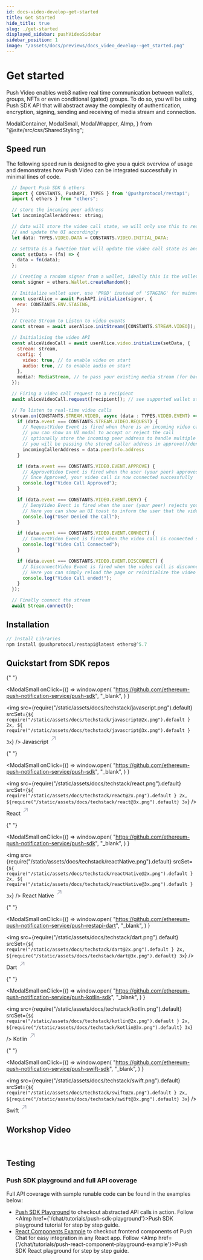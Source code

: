 ```yaml
---
id: docs-video-develop-get-started
title: Get Started
hide_title: true
slug: ./get-started
displayed_sidebar: pushVideoSidebar
sidebar_position: 1
image: "/assets/docs/previews/docs_video_develop--get_started.png"
---
```


# Get started

Push Video enables web3 native real time communication between wallets, groups, NFTs or even conditional (gated) groups. To do so, you will be using Push SDK API that will abstract away the complexity of authentication, encryption, signing, sending and receiving of media stream and connection.

<head>
  <title>Start Building | Push Video | Push Documentation</title>
</head>

  ModalContainer,
  ModalSmall,
  ModalWrapper,
  AImp,
} from "@site/src/css/SharedStyling";

## Speed run

The following speed run is designed to give you a quick overview of usage and demonstrates how Push Video can be integrated successfully in minimal lines of code.

<Tabs className="codetabs" groupId="code-examples">
  <TabItem value="js" attributes={{className: "codetab js"}} default>

```js
  // Import Push SDK & ethers
  import { CONSTANTS, PushAPI, TYPES } from '@pushprotocol/restapi';
  import { ethers } from "ethers";

  // store the incoming peer address
  let incomingCallerAddress: string;

  // data will store the video call state, we will only use this to read the video call state
  // and update the UI accordingly
  let data: TYPES.VIDEO.DATA = CONSTANTS.VIDEO.INITIAL_DATA;

  // setData is a function that will update the video call state as and when it changes internally
  const setData = (fn) => {
    data = fn(data);
  };

  // Creating a random signer from a wallet, ideally this is the wallet you will connect
  const signer = ethers.Wallet.createRandom();

  // Initialize wallet user, use 'PROD' instead of 'STAGING' for mainnet apps
  const userAlice = await PushAPI.initialize(signer, {
    env: CONSTANTS.ENV.STAGING,
  });

  // Create Stream to Listen to video events
  const stream = await userAlice.initStream([CONSTANTS.STREAM.VIDEO]);

  // Initialising the video API
  const aliceVideoCall = await userAlice.video.initialize(setData, {
    stream: stream,
    config: {
      video: true, // to enable video on start
      audio: true, // to enable audio on start
    },
    media?: MediaStream, // to pass your existing media stream (for backend use)
  });

  // Firing a video call request to a recipient
  await aliceVideoCall.request([recipient]); // see supported wallet standards - https://push.org/docs/video/supported-wallet-standards

  // To listen to real-time video calls
  stream.on(CONSTANTS.STREAM.VIDEO, async (data : TYPES.VIDEO.EVENT) => {
    if (data.event === CONSTANTS.STREAM.VIDEO.REQUEST) {
      // RequestVideo Event is fired when there is an incoming video call request
      // you can show an UI modal to accept or reject the call
      // optionally store the incoming peer address to handle multiple call requests 
      // you will be passing the stored caller address in approve()/deny() method
      incomingCallerAddress = data.peerInfo.address
    }

    if (data.event === CONSTANTS.VIDEO.EVENT.APPROVE) {
      // ApproveVideo Event is fired when the user (your peer) approves your video call request
      // Once Approved, your video call is now connected successfully
      console.log("Video Call Approved");
    }

    if (data.event === CONSTANTS.VIDEO.EVENT.DENY) {
      // DenyVideo Event is fired when the user (your peer) rejects your video call request
      // Here you can show an UI toast to inform the user that the video call was rejected by the user (your peer)
      console.log("User Denied the Call");
    }

    if (data.event === CONSTANTS.VIDEO.EVENT.CONNECT) {
      // ConnectVideo Event is fired when the video call is connected successfully
      console.log("Video Call Connected");
    }

    if (data.event === CONSTANTS.VIDEO.EVENT.DISCONNECT) {
      // DisconnectVideo Event is fired when the video call is disconnected/Hung up by either party
      // Here you can simply reload the page or reinitialize the video call object
      console.log("Video Call ended!");
    }
  });

  // Finally connect the stream
  await Stream.connect();
```

  </TabItem>
</Tabs>

## Installation

<Tabs className="codetabs" groupId="code-examples">
  <TabItem value="js" attributes={{className: "codetab js"}} default>

```js
// Install Libraries
npm install @pushprotocol/restapi@latest ethers@^5.7
```

  </TabItem>
</Tabs>

## Quickstart from SDK repos

<ModalContainer>

{" "}

<ModalSmall
  onClick={() =>
    window.open(
      "https://github.com/ethereum-push-notification-service/push-sdk",
      "_blank",
    )
  }
>
  <img
    src={require("/static/assets/docs/techstack/javascript.png").default}
    srcSet={`${
      require("/static/assets/docs/techstack/javascript@2x.png").default
    } 2x, ${
      require("/static/assets/docs/techstack/javascript@3x.png").default
    } 3x`}
  />
  <ModalWrapper>
    <span>
      Javascript
      <svg
        width="20"
        height="28"
        viewBox="0 0 29 28"
        fill="none"
        xmlns="http://www.w3.org/2000/svg"
      >
        <path
          d="m7.501 21.001 14-14M10.125 7.001H21.5v11.375"
          stroke="#A0A3B1"
          stroke-width="2"
          stroke-linecap="round"
          stroke-linejoin="round"
        ></path>
      </svg>
    </span>
  </ModalWrapper>
</ModalSmall>

{" "}

<ModalSmall
  onClick={() =>
    window.open(
      "https://github.com/ethereum-push-notification-service/push-sdk",
      "_blank",
    )
  }
>
  <img
    src={require("/static/assets/docs/techstack/react.png").default}
    srcSet={`${
      require("/static/assets/docs/techstack/react@2x.png").default
    } 2x, ${require("/static/assets/docs/techstack/react@3x.png").default} 3x`}
  />
  <ModalWrapper>
    <span>
      React
      <svg
        width="20"
        height="28"
        viewBox="0 0 29 28"
        fill="none"
        xmlns="http://www.w3.org/2000/svg"
      >
        <path
          d="m7.501 21.001 14-14M10.125 7.001H21.5v11.375"
          stroke="#A0A3B1"
          stroke-width="2"
          stroke-linecap="round"
          stroke-linejoin="round"
        ></path>
      </svg>
    </span>
  </ModalWrapper>
</ModalSmall>

{" "}

<ModalSmall
  onClick={() =>
    window.open(
      "https://github.com/ethereum-push-notification-service/push-sdk",
      "_blank",
    )
  }
>
  <img
    src={require("/static/assets/docs/techstack/reactNative.png").default}
    srcSet={`${
      require("/static/assets/docs/techstack/reactNative@2x.png").default
    } 2x, ${
      require("/static/assets/docs/techstack/reactNative@3x.png").default
    } 3x`}
  />
  <ModalWrapper>
    <span>
      React Native
      <svg
        width="20"
        height="28"
        viewBox="0 0 29 28"
        fill="none"
        xmlns="http://www.w3.org/2000/svg"
      >
        <path
          d="m7.501 21.001 14-14M10.125 7.001H21.5v11.375"
          stroke="#A0A3B1"
          stroke-width="2"
          stroke-linecap="round"
          stroke-linejoin="round"
        ></path>
      </svg>
    </span>
  </ModalWrapper>
</ModalSmall>

{" "}

<ModalSmall
  onClick={() =>
    window.open(
      "https://github.com/ethereum-push-notification-service/push-restapi-dart",
      "_blank",
    )
  }
>
  <img
    src={require("/static/assets/docs/techstack/dart.png").default}
    srcSet={`${
      require("/static/assets/docs/techstack/dart@2x.png").default
    } 2x, ${require("/static/assets/docs/techstack/dart@3x.png").default} 3x`}
  />
  <ModalWrapper>
    <span>
      Dart
      <svg
        width="20"
        height="28"
        viewBox="0 0 29 28"
        fill="none"
        xmlns="http://www.w3.org/2000/svg"
      >
        <path
          d="m7.501 21.001 14-14M10.125 7.001H21.5v11.375"
          stroke="#A0A3B1"
          stroke-width="2"
          stroke-linecap="round"
          stroke-linejoin="round"
        ></path>
      </svg>
    </span>
  </ModalWrapper>
</ModalSmall>

{" "}

<ModalSmall
  onClick={() =>
    window.open(
      "https://github.com/ethereum-push-notification-service/push-kotlin-sdk",
      "_blank",
    )
  }
>
  <img
    src={require("/static/assets/docs/techstack/kotlin.png").default}
    srcSet={`${
      require("/static/assets/docs/techstack/kotlin@2x.png").default
    } 2x, ${require("/static/assets/docs/techstack/kotlin@3x.png").default} 3x`}
  />
  <ModalWrapper>
    <span>
      Kotlin
      <svg
        width="20"
        height="28"
        viewBox="0 0 29 28"
        fill="none"
        xmlns="http://www.w3.org/2000/svg"
      >
        <path
          d="m7.501 21.001 14-14M10.125 7.001H21.5v11.375"
          stroke="#A0A3B1"
          stroke-width="2"
          stroke-linecap="round"
          stroke-linejoin="round"
        ></path>
      </svg>
    </span>
  </ModalWrapper>
</ModalSmall>

{" "}

<ModalSmall
  onClick={() =>
    window.open(
      "https://github.com/ethereum-push-notification-service/push-swift-sdk",
      "_blank",
    )
  }
>
  <img
    src={require("/static/assets/docs/techstack/swift.png").default}
    srcSet={`${
      require("/static/assets/docs/techstack/swift@2x.png").default
    } 2x, ${require("/static/assets/docs/techstack/swift@3x.png").default} 3x`}
  />
  <ModalWrapper>
    <span>
      Swift
      <svg
        width="20"
        height="28"
        viewBox="0 0 29 28"
        fill="none"
        xmlns="http://www.w3.org/2000/svg"
      >
        <path
          d="m7.501 21.001 14-14M10.125 7.001H21.5v11.375"
          stroke="#A0A3B1"
          stroke-width="2"
          stroke-linecap="round"
          stroke-linejoin="round"
        ></path>
      </svg>
    </span>
  </ModalWrapper>
</ModalSmall>

</ModalContainer>

## Workshop Video

<ReactPlayer
  controls
  width="100%"
  url="https://youtu.be/R8nsAhyrvTI?si=fXQM14LCLgp50yqf&t=3110"
/>
<br />

## Testing

### Push SDK playground and full API coverage

Full API coverage with sample runable code can be found in the examples below:

- [Push SDK Playground](https://github.com/ethereum-push-notification-service/push-sdk/blob/main/packages/examples/sdk-backend-node/src/pushAPI/index.ts) to checkout abstracted API calls in action. Follow <AImp href={'/chat/tutorials/push-sdk-playground'}>Push SDK playground tutorial</AImp> for step by step guide.
- [React Components Example](https://github.com/ethereum-push-notification-service/push-sdk/tree/main/packages/examples/sdk-frontend-react) to checkout frontend components of Push Chat for easy integration in any React app. Follow <AImp href={'/chat/tutorials/push-react-component-playground-example'}>Push SDK React playground</AImp> for step by step guide.
